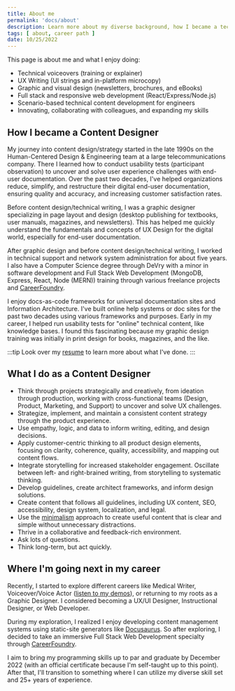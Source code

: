 ```yaml
---
title: About me
permalink: 'docs/about'
description: Learn more about my diverse background, how I became a technical writer, and where I'm next.
tags: [ about, career path ]
date: 10/25/2022
---
```


This page is about me and what I enjoy doing:
- Technical voiceovers (training or explainer)
- UX Writing (UI strings and in-platform microcopy)
- Graphic and visual design (newsletters, brochures, and eBooks)
- Full stack and responsive web development (React/Express/Node.js)
- Scenario-based technical content development for engineers 
- Innovating, collaborating with colleagues, and expanding my skills


## How I became a Content Designer
My journey into content design/strategy started in the late 1990s on the Human-Centered Design & Engineering team at a large telecommunications company. There I learned how to conduct usability tests (participant observation) to uncover and solve user experience challenges with end-user documentation. Over the past two decades, I've helped organizations reduce, simplify, and restructure their digital end-user documentation, ensuring quality and accuracy, and increasing customer satisfaction rates.

Before content design/technical writing, I was a graphic designer specializing in page layout and design (desktop publishing for textbooks, user manuals, magazines, and newsletters). This has helped me quickly understand the fundamentals and concepts of UX Design for the digital world, especially for end-user documentation.

After graphic design and before content design/technical writing, I worked in technical support and network system administration for about five years. I also have a Computer Science degree through DeVry with a minor in software development and Full Stack Web Development (MongoDB, Express, React, Node (MERN)) training through various freelance projects and [CareerFoundry](https://careerfoundry.com/en/courses/become-a-web-developer/?hsa_mt=p&hsa_ad=&hsa_ver=3&hsa_tgt=kwd-71400272294570:loc-190&hsa_net=adwords&hsa_grp=1142393539690917&hsa_src=o&hsa_cam=1598884287&hsa_acc=1437185464&hsa_kw=careerfoundry%20web%20development&msclkid=93af5a0aa51d19d51856395413571273&utm_source=bing&utm_medium=cpc&utm_campaign=BR_ALL_gEN_cXX&utm_term=careerfoundry%20web%20development&utm_content=Dev_careerfoundry).

I enjoy docs-as-code frameworks for universal documentation sites and Information Architecture. I've built online help systems or doc sites for the past two decades using various frameworks and purposes. Early in my career, I helped run usability tests for "online" technical content, like knowledge bases. I found this fascinating because my graphic design training was initially in print design for books, magazines, and the like. 



:::tip
Look over my [resume](resume.mdx) to learn more about what I've done.
:::

## What I do as a Content Designer

- Think through projects strategically and creatively, from ideation through production, working with cross-functional teams (Design, Product, Marketing, and Support) to uncover and solve UX challenges.
- Strategize, implement, and maintain a consistent content strategy through the product experience.
- Use empathy, logic, and data to inform writing, editing, and design decisions.
- Apply customer-centric thinking to all product design elements, focusing on clarity, coherence, quality, accessibility, and mapping out content flows.
- Integrate storytelling for increased stakeholder engagement. Oscillate between left- and right-brained writing, from storytelling to systematic thinking.
- Develop guidelines, create architect frameworks, and inform design solutions.
- Create content that follows all guidelines, including UX content, SEO, accessibility, design system, localization, and legal.
- Use the [minimalism](https://everypageispageone.com/2013/07/02/what-is-minimalism/) approach to create useful content that is clear and simple without unnecessary distractions.
- Thrive in a collaborative and feedback-rich environment.
- Ask lots of questions.
- Think long-term, but act quickly.


## Where I'm going next in my career

Recently, I started to explore different careers like Medical Writer, Voiceover/Voice Actor ([listen to my demos](https://soundcloud.com/patriciamcphee/sets/voiceover-demos)), or returning to my roots as a Graphic Designer. I considered becoming a UX/UI Designer, Instructional Designer, or Web Developer.   

During my exploration, I realized I enjoy developing content management systems using static-site generators like [Docusaurus](https://docusaurus.io/docs). So after exploring, I decided to take an immersive Full Stack Web Development specialty through [CareerFoundry](https://careerfoundry.com/en/courses/become-a-web-developer/). 

I aim to bring my programming skills up to par and graduate by December 2022 (with an official certificate because I'm self-taught up to this point). After that, I'll transition to something where I can utilize my diverse skill set and 25+ years of experience.